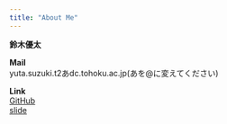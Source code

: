 ```yaml
---
title: "About Me"
---
```

**鈴木優太**

**Mail**<br>
yuta.suzuki.t2あdc.tohoku.ac.jp(あを@に変えてください)

**Link**<br>
[GitHub](https://github.com/YutaSSuzuki)<br>
[slide](reading_circle2023_04.qmd)


